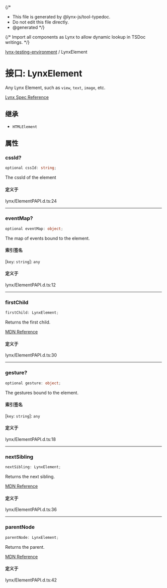 {/*
* This file is generated by @lynx-js/tool-typedoc.
* Do not edit this file directly.
* @generated
*/}

{/* Import all components as Lynx to allow dynamic lookup in TSDoc writings. */}


[lynx-testing-environment](/api/lynx-testing-environment/index.mdx) / LynxElement

# 接口: LynxElement

Any Lynx Element, such as `view`, `text`, `image`, etc.

[Lynx Spec Reference](/living-spec/index.html?ts=1743416098203#element%E2%91%A0)

## 继承

- `HTMLElement`

## 属性

### cssId?

```ts
optional cssId: string;
```

The cssId of the element

#### 定义于

lynx/ElementPAPI.d.ts:24

***

### eventMap?

```ts
optional eventMap: object;
```

The map of events bound to the element.

#### 索引签名

 \[`key`: `string`\]: `any`

#### 定义于

lynx/ElementPAPI.d.ts:12

***

### firstChild

```ts
firstChild: LynxElement;
```

Returns the first child.

[MDN Reference](https://developer.mozilla.org/docs/Web/API/Node/firstChild)

#### 定义于

lynx/ElementPAPI.d.ts:30

***

### gesture?

```ts
optional gesture: object;
```

The gestures bound to the element.

#### 索引签名

 \[`key`: `string`\]: `any`

#### 定义于

lynx/ElementPAPI.d.ts:18

***

### nextSibling

```ts
nextSibling: LynxElement;
```

Returns the next sibling.

[MDN Reference](https://developer.mozilla.org/docs/Web/API/Node/nextSibling)

#### 定义于

lynx/ElementPAPI.d.ts:36

***

### parentNode

```ts
parentNode: LynxElement;
```

Returns the parent.

[MDN Reference](https://developer.mozilla.org/docs/Web/API/Node/parentNode)

#### 定义于

lynx/ElementPAPI.d.ts:42
